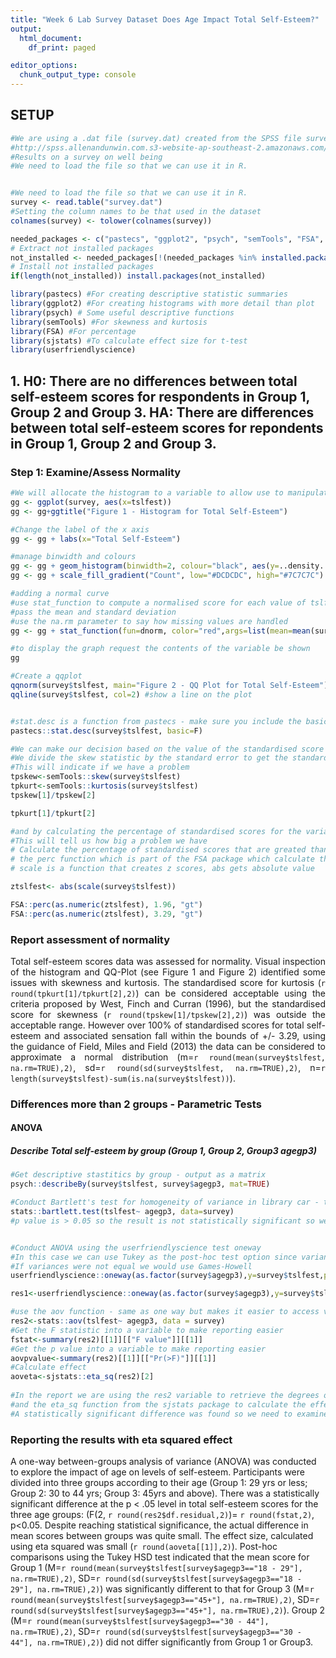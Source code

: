 ```yaml
---
title: "Week 6 Lab Survey Dataset Does Age Impact Total Self-Esteem?"
output:
  html_document:
    df_print: paged

editor_options:
  chunk_output_type: console
---
```



## SETUP
```r

#We are using a .dat file (survey.dat) created from the SPSS file survey.sav  taken from SPSS Survival Manual 6th Edition Julie Pallant
#http://spss.allenandunwin.com.s3-website-ap-southeast-2.amazonaws.com/data-files.html#.Wb0vvnWP-po
#Results on a survey on well being
#We need to load the file so that we can use it in R.


#We need to load the file so that we can use it in R.
survey <- read.table("survey.dat")
#Setting the column names to be that used in the dataset
colnames(survey) <- tolower(colnames(survey))

needed_packages <- c("pastecs", "ggplot2", "psych", "semTools", "FSA", "sjstats", "userfriendlyscience")                      
# Extract not installed packages
not_installed <- needed_packages[!(needed_packages %in% installed.packages()[ , "Package"])]    
# Install not installed packages
if(length(not_installed)) install.packages(not_installed) 

library(pastecs) #For creating descriptive statistic summaries
library(ggplot2) #For creating histograms with more detail than plot
library(psych) # Some useful descriptive functions
library(semTools) #For skewness and kurtosis
library(FSA) #For percentage
library(sjstats) #To calculate effect size for t-test
library(userfriendlyscience)
```

## 1. H0: There are no differences between total self-esteem scores for respondents in Group 1, Group 2 and Group 3. HA: There are differences between  total self-esteem scores for repondents in Group 1, Group 2 and Group 3.
### Step 1: Examine/Assess Normality
```r

#We will allocate the histogram to a variable to allow use to manipulate it
gg <- ggplot(survey, aes(x=tslfest))
gg <- gg+ggtitle("Figure 1 - Histogram for Total Self-Esteem")

#Change the label of the x axis
gg <- gg + labs(x="Total Self-Esteem")

#manage binwidth and colours
gg <- gg + geom_histogram(binwidth=2, colour="black", aes(y=..density.., fill=..count..))
gg <- gg + scale_fill_gradient("Count", low="#DCDCDC", high="#7C7C7C")

#adding a normal curve
#use stat_function to compute a normalised score for each value of tslfest
#pass the mean and standard deviation
#use the na.rm parameter to say how missing values are handled
gg <- gg + stat_function(fun=dnorm, color="red",args=list(mean=mean(survey$tslfest, na.rm=TRUE), sd=sd(survey$tslfest, na.rm=TRUE)))

#to display the graph request the contents of the variable be shown
gg

#Create a qqplot
qqnorm(survey$tslfest, main="Figure 2 - QQ Plot for Total Self-Esteem")
qqline(survey$tslfest, col=2) #show a line on the plot


#stat.desc is a function from pastecs - make sure you include the basic switch=F to ensure you don't get scienfitic notation
pastecs::stat.desc(survey$tslfest, basic=F)

#We can make our decision based on the value of the standardised score for skew and kurtosis
#We divide the skew statistic by the standard error to get the standardised score
#This will indicate if we have a problem
tpskew<-semTools::skew(survey$tslfest)
tpkurt<-semTools::kurtosis(survey$tslfest)
tpskew[1]/tpskew[2]

tpkurt[1]/tpkurt[2]

#and by calculating the percentage of standardised scores for the variable itself that are outside our acceptable range
#This will tell us how big a problem we have
# Calculate the percentage of standardised scores that are greated than 1.96
# the perc function which is part of the FSA package which calculate the percentage that are within a range - you can look for greater than "gt", greater than or equal "geq", "gt", less than or equal "leq",  or less than "lt"),
# scale is a function that creates z scores, abs gets absolute value

ztslfest<- abs(scale(survey$tslfest))

FSA::perc(as.numeric(ztslfest), 1.96, "gt")
FSA::perc(as.numeric(ztslfest), 3.29, "gt")

```
### Report assessment of normality

<p style="text-align:justify">
Total self-esteem scores data was assessed for normality. Visual inspection of the histogram and QQ-Plot (see Figure 1 and Figure 2) identified some issues with skewness and kurtosis. The standardised score for kurtosis (`r round(tpkurt[1]/tpkurt[2],2)`) can be considered acceptable using the criteria proposed by West, Finch and Curran (1996), but the standardised score for skewness (`r round(tpskew[1]/tpskew[2],2)`)  was outside the acceptable range.  However over 100% of standardised scores for total self-esteem and associated sensation fall within the bounds of +/- 3.29, using the guidance of Field, Miles and Field (2013) the data can be considered to approximate a normal distribution (m=`r round(mean(survey$tslfest, na.rm=TRUE),2)`, sd=`r round(sd(survey$tslfest, na.rm=TRUE),2)`, n=`r length(survey$tslfest)-sum(is.na(survey$tslfest))`).
</p>

### Differences more than 2 groups - Parametric Tests
#### ANOVA
##### Describe Total self-esteem by group (Group 1, Group 2, Group3 agegp3)

```r
#Get descriptive stastitics by group - output as a matrix
psych::describeBy(survey$tslfest, survey$agegp3, mat=TRUE)

#Conduct Bartlett's test for homogeneity of variance in library car - the null hypothesis is that variances in groups are equal so to assume homogeneity we would expect probability to not be statistically significant.
stats::bartlett.test(tslfest~ agegp3, data=survey)
#p value is > 0.05 so the result is not statistically significant so we can assume homogeneity


#Conduct ANOVA using the userfriendlyscience test oneway
#In this case we can use Tukey as the post-hoc test option since variances in the groups are equal
#If variances were not equal we would use Games-Howell
userfriendlyscience::oneway(as.factor(survey$agegp3),y=survey$tslfest,posthoc='Tukey')

res1<-userfriendlyscience::oneway(as.factor(survey$agegp3),y=survey$tslfest,posthoc='Tukey')

#use the aov function - same as one way but makes it easier to access values for reporting
res2<-stats::aov(tslfest~ agegp3, data = survey)
#Get the F statistic into a variable to make reporting easier
fstat<-summary(res2)[[1]][["F value"]][[1]]
#Get the p value into a variable to make reporting easier
aovpvalue<-summary(res2)[[1]][["Pr(>F)"]][[1]]
#Calculate effect
aoveta<-sjstats::eta_sq(res2)[2]
                
#In the report we are using the res2 variable to retrieve the degrees of freedom
#and the eta_sq function from the sjstats package to calculate the effect
#A statistically significant difference was found so we need to examine and report the post-hoc results also.
```


### Reporting the results with eta squared effect

<p>
A one-way between-groups analysis of variance (ANOVA) was conducted to explore the impact of age on levels of self-esteem. Participants were divided into three groups according to their age (Group 1: 29 yrs or less; Group 2: 30 to 44 yrs; Group 3: 45yrs and above).  There was a statistically significant difference at the p < .05 level in total self-esteem scores for the three age groups: (F(2, `r round(res2$df.residual,2)`)= `r round(fstat,2)`, p<0.05.  Despite reaching statistical significance, the actual difference in mean scores between groups was quite small. The effect size, calculated using eta squared was small (`r round(aoveta[[1]],2)`). Post-hoc comparisons using the Tukey HSD test indicated that the mean score for Group 1 (M=`r round(mean(survey$tslfest[survey$agegp3=="18 - 29"], na.rm=TRUE),2)`, SD=`r round(sd(survey$tslfest[survey$agegp3=="18 - 29"], na.rm=TRUE),2)`) was significantly different to that for Group 3 (M=`r round(mean(survey$tslfest[survey$agegp3=="45+"], na.rm=TRUE),2)`, SD=`r round(sd(survey$tslfest[survey$agegp3=="45+"], na.rm=TRUE),2)`). Group 2 (M=`r round(mean(survey$tslfest[survey$agegp3=="30 - 44"], na.rm=TRUE),2)`, SD=`r round(sd(survey$tslfest[survey$agegp3=="30 - 44"], na.rm=TRUE),2)`) did not differ significantly from Group 1 or Group3.
</p>



